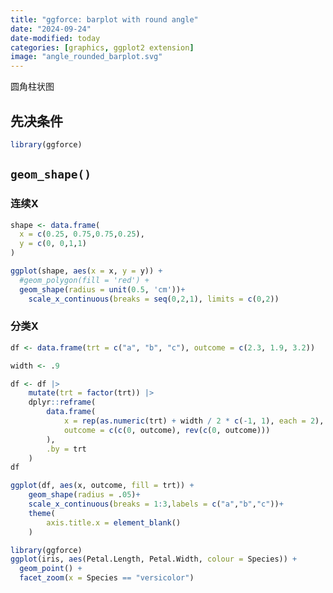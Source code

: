 ```yaml
---
title: "ggforce: barplot with round angle"
date: "2024-09-24"
date-modified: today
categories: [graphics, ggplot2 extension]
image: "angle_rounded_barplot.svg"
---
```


圆角柱状图

## 先决条件

```r
library(ggforce)
```

## `geom_shape()`

### 连续X

```r
shape <- data.frame(
  x = c(0.25, 0.75,0.75,0.25),
  y = c(0, 0,1,1)
)

ggplot(shape, aes(x = x, y = y)) +
  #geom_polygon(fill = 'red') +
  geom_shape(radius = unit(0.5, 'cm'))+
    scale_x_continuous(breaks = seq(0,2,1), limits = c(0,2))
```

### 分类X

```r
df <- data.frame(trt = c("a", "b", "c"), outcome = c(2.3, 1.9, 3.2))

width <- .9

df <- df |>
    mutate(trt = factor(trt)) |>
    dplyr::reframe(
        data.frame(
            x = rep(as.numeric(trt) + width / 2 * c(-1, 1), each = 2), # 指定条形图四个角的坐标
            outcome = c(c(0, outcome), rev(c(0, outcome)))
        ),
        .by = trt
    )
df

ggplot(df, aes(x, outcome, fill = trt)) +
    geom_shape(radius = .05)+
    scale_x_continuous(breaks = 1:3,labels = c("a","b","c"))+
    theme(
        axis.title.x = element_blank()
    )

```

```r
library(ggforce)
ggplot(iris, aes(Petal.Length, Petal.Width, colour = Species)) +
  geom_point() +
  facet_zoom(x = Species == "versicolor")
```
